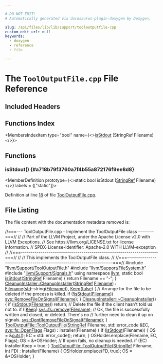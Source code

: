 ```yaml
---

# DO NOT EDIT!
# Automatically generated via docusaurus-plugin-doxygen by Doxygen.

slug: /api/files/lib/lib/support/tooloutputfile-cpp
custom_edit_url: null
keywords:
  - doxygen
  - reference
  - file

---
```





# The `ToolOutputFile.cpp` File Reference

<DoxygenPage pluginConfig={pluginConfig}>



## Included Headers

<IncludesList>
<IncludesListItem
  filePath="llvm/Support/ToolOutputFile.h"
  permalink="/docs/api/files/include/include/llvm/include/llvm/support/tooloutputfile-h"
  isLocal="true" />
<IncludesListItem
  filePath="llvm/Support/FileSystem.h"
  permalink="/docs/api/files/include/include/llvm/include/llvm/support/filesystem-h"
  isLocal="true" />
<IncludesListItem
  filePath="llvm/Support/Signals.h"
  permalink="/docs/api/files/include/include/llvm/include/llvm/support/signals-h"
  isLocal="true" />
</IncludesList>

## Functions Index

<MembersIndex>

<MembersIndexItem
  type="bool"
  name={<><a href="#a718b79f3760a7f4b55a872176f9ee8d8">isStdout</a> (StringRef Filename)</>}>
</MembersIndexItem>

</MembersIndex>


<SectionDefinition>

## Functions

### isStdout() {#a718b79f3760a7f4b55a872176f9ee8d8}

<MemberDefinition
  prototype={<>static bool isStdout (<a href="/docs/api/classes/llvm/stringref">StringRef</a> Filename)</>}
  labels = {["static"]}>

Definition at line <a href="#l00018">18</a> of file <a href="/docs/api/files/lib/lib/support/tooloutputfile-cpp">ToolOutputFile.cpp</a>.
</MemberDefinition>

</SectionDefinition>

## File Listing

The file content with the documentation metadata removed is:

<ProgramListing>

<Link id="l00001" /><CodeLine lineNumber="1"><Highlight kind="comment">//===--- ToolOutputFile.cpp - Implement the ToolOutputFile class --------===//</Highlight><Highlight kind="normal"></Highlight></CodeLine>
<Link id="l00002" /><CodeLine lineNumber="2"><Highlight kind="normal"></Highlight><Highlight kind="comment">//</Highlight><Highlight kind="normal"></Highlight></CodeLine>
<Link id="l00003" /><CodeLine lineNumber="3"><Highlight kind="normal"></Highlight><Highlight kind="comment">// Part of the LLVM Project, under the Apache License v2.0 with LLVM Exceptions.</Highlight><Highlight kind="normal"></Highlight></CodeLine>
<Link id="l00004" /><CodeLine lineNumber="4"><Highlight kind="normal"></Highlight><Highlight kind="comment">// See https://llvm.org/LICENSE.txt for license information.</Highlight><Highlight kind="normal"></Highlight></CodeLine>
<Link id="l00005" /><CodeLine lineNumber="5"><Highlight kind="normal"></Highlight><Highlight kind="comment">// SPDX-License-Identifier: Apache-2.0 WITH LLVM-exception</Highlight><Highlight kind="normal"></Highlight></CodeLine>
<Link id="l00006" /><CodeLine lineNumber="6"><Highlight kind="normal"></Highlight><Highlight kind="comment">//</Highlight><Highlight kind="normal"></Highlight></CodeLine>
<Link id="l00007" /><CodeLine lineNumber="7"><Highlight kind="normal"></Highlight><Highlight kind="comment">//===----------------------------------------------------------------------===//</Highlight><Highlight kind="normal"></Highlight></CodeLine>
<Link id="l00008" /><CodeLine lineNumber="8"><Highlight kind="normal"></Highlight><Highlight kind="comment">//</Highlight><Highlight kind="normal"></Highlight></CodeLine>
<Link id="l00009" /><CodeLine lineNumber="9"><Highlight kind="normal"></Highlight><Highlight kind="comment">// This implements the ToolOutputFile class.</Highlight><Highlight kind="normal"></Highlight></CodeLine>
<Link id="l00010" /><CodeLine lineNumber="10"><Highlight kind="normal"></Highlight><Highlight kind="comment">//</Highlight><Highlight kind="normal"></Highlight></CodeLine>
<Link id="l00011" /><CodeLine lineNumber="11"><Highlight kind="normal"></Highlight><Highlight kind="comment">//===----------------------------------------------------------------------===//</Highlight><Highlight kind="normal"></Highlight></CodeLine>
<Link id="l00012" /><CodeLine lineNumber="12"><Highlight kind="normal"></Highlight></CodeLine>
<Link id="l00013" /><CodeLine lineNumber="13"><Highlight kind="normal"></Highlight><Highlight kind="preprocessor">#include &quot;<a href="/docs/api/files/include/include/llvm/include/llvm/support/tooloutputfile-h">llvm/Support/ToolOutputFile.h</a>&quot;</Highlight><Highlight kind="normal"></Highlight></CodeLine>
<Link id="l00014" /><CodeLine lineNumber="14"><Highlight kind="normal"></Highlight><Highlight kind="preprocessor">#include &quot;<a href="/docs/api/files/include/include/llvm/include/llvm/support/filesystem-h">llvm/Support/FileSystem.h</a>&quot;</Highlight><Highlight kind="normal"></Highlight></CodeLine>
<Link id="l00015" /><CodeLine lineNumber="15"><Highlight kind="normal"></Highlight><Highlight kind="preprocessor">#include &quot;<a href="/docs/api/files/include/include/llvm/include/llvm/support/signals-h">llvm/Support/Signals.h</a>&quot;</Highlight><Highlight kind="normal"></Highlight></CodeLine>
<Link id="l00016" /><CodeLine lineNumber="16"><Highlight kind="normal"></Highlight><Highlight kind="keyword">using namespace </Highlight><Highlight kind="normal"><a href="/docs/api/namespaces/llvm">llvm</a>;</Highlight></CodeLine>
<Link id="l00017" /><CodeLine lineNumber="17"><Highlight kind="normal"></Highlight></CodeLine>
<Link id="l00018" /><CodeLine lineNumber="18" lineLink="#a718b79f3760a7f4b55a872176f9ee8d8"><Highlight kind="normal"></Highlight><Highlight kind="keyword">static</Highlight><Highlight kind="normal"> </Highlight><Highlight kind="keywordtype">bool</Highlight><Highlight kind="normal"> <a href="#a718b79f3760a7f4b55a872176f9ee8d8">isStdout</a>(<a href="/docs/api/classes/llvm/stringref">StringRef</a> Filename) &#123; </Highlight><Highlight kind="keywordflow">return</Highlight><Highlight kind="normal"> Filename == </Highlight><Highlight kind="stringliteral">&quot;-&quot;</Highlight><Highlight kind="normal">; &#125;</Highlight></CodeLine>
<Link id="l00019" /><CodeLine lineNumber="19"><Highlight kind="normal"></Highlight></CodeLine>
<Link id="l00020" /><CodeLine lineNumber="20" lineLink="/docs/api/classes/llvm/cleanupinstaller/#a91c9dd60a97ff0a5fde60f97e99e4315"><Highlight kind="normal"><a href="/docs/api/classes/llvm/cleanupinstaller/#a91c9dd60a97ff0a5fde60f97e99e4315">CleanupInstaller::CleanupInstaller</a>(<a href="/docs/api/classes/llvm/stringref">StringRef</a> <a href="/docs/api/classes/llvm/cleanupinstaller/#aafac6ba91ba40d309e7aa3f14c04cee7">Filename</a>)</Highlight></CodeLine>
<Link id="l00021" /><CodeLine lineNumber="21"><Highlight kind="normal">    : <a href="/docs/api/classes/llvm/cleanupinstaller/#aafac6ba91ba40d309e7aa3f14c04cee7">Filename</a>(<a href="/docs/api/namespaces/std">std</a>::string(<a href="/docs/api/classes/llvm/cleanupinstaller/#aafac6ba91ba40d309e7aa3f14c04cee7">Filename</a>)), <a href="/docs/api/classes/llvm/cleanupinstaller/#abaa9482c3523a6c8d5918d32347da49d">Keep</a>(<a href="/docs/api/namespaces/false">false</a>) &#123;</Highlight></CodeLine>
<Link id="l00022" /><CodeLine lineNumber="22"><Highlight kind="normal">  </Highlight><Highlight kind="comment">// Arrange for the file to be deleted if the process is killed.</Highlight><Highlight kind="normal"></Highlight></CodeLine>
<Link id="l00023" /><CodeLine lineNumber="23"><Highlight kind="normal">  </Highlight><Highlight kind="keywordflow">if</Highlight><Highlight kind="normal"> (!<a href="#a718b79f3760a7f4b55a872176f9ee8d8">isStdout</a>(<a href="/docs/api/classes/llvm/cleanupinstaller/#aafac6ba91ba40d309e7aa3f14c04cee7">Filename</a>))</Highlight></CodeLine>
<Link id="l00024" /><CodeLine lineNumber="24"><Highlight kind="normal">    <a href="/docs/api/namespaces/llvm/sys/#aee27cc5336ecd3f21eeda4ad2826b915">sys::RemoveFileOnSignal</a>(<a href="/docs/api/classes/llvm/cleanupinstaller/#aafac6ba91ba40d309e7aa3f14c04cee7">Filename</a>);</Highlight></CodeLine>
<Link id="l00025" /><CodeLine lineNumber="25"><Highlight kind="normal">&#125;</Highlight></CodeLine>
<Link id="l00026" /><CodeLine lineNumber="26"><Highlight kind="normal"></Highlight></CodeLine>
<Link id="l00027" /><CodeLine lineNumber="27" lineLink="/docs/api/classes/llvm/cleanupinstaller/#a0aea26b563a856642fa6d4e8e4e2aaf9"><Highlight kind="normal"><a href="/docs/api/classes/llvm/cleanupinstaller/#a0aea26b563a856642fa6d4e8e4e2aaf9">CleanupInstaller::~CleanupInstaller</a>() &#123;</Highlight></CodeLine>
<Link id="l00028" /><CodeLine lineNumber="28"><Highlight kind="normal">  </Highlight><Highlight kind="keywordflow">if</Highlight><Highlight kind="normal"> (<a href="#a718b79f3760a7f4b55a872176f9ee8d8">isStdout</a>(<a href="/docs/api/classes/llvm/cleanupinstaller/#aafac6ba91ba40d309e7aa3f14c04cee7">Filename</a>))</Highlight></CodeLine>
<Link id="l00029" /><CodeLine lineNumber="29"><Highlight kind="normal">    </Highlight><Highlight kind="keywordflow">return</Highlight><Highlight kind="normal">;</Highlight></CodeLine>
<Link id="l00030" /><CodeLine lineNumber="30"><Highlight kind="normal"></Highlight></CodeLine>
<Link id="l00031" /><CodeLine lineNumber="31"><Highlight kind="normal">  </Highlight><Highlight kind="comment">// Delete the file if the client hasn&#39;t told us not to.</Highlight><Highlight kind="normal"></Highlight></CodeLine>
<Link id="l00032" /><CodeLine lineNumber="32"><Highlight kind="normal">  </Highlight><Highlight kind="keywordflow">if</Highlight><Highlight kind="normal"> (!<a href="/docs/api/classes/llvm/cleanupinstaller/#abaa9482c3523a6c8d5918d32347da49d">Keep</a>)</Highlight></CodeLine>
<Link id="l00033" /><CodeLine lineNumber="33"><Highlight kind="normal">    <a href="/docs/api/namespaces/llvm/sys/fs/#a921e0b01f22f9a37012450f9b5f0ccb7">sys::fs::remove</a>(<a href="/docs/api/classes/llvm/cleanupinstaller/#aafac6ba91ba40d309e7aa3f14c04cee7">Filename</a>);</Highlight></CodeLine>
<Link id="l00034" /><CodeLine lineNumber="34"><Highlight kind="normal"></Highlight></CodeLine>
<Link id="l00035" /><CodeLine lineNumber="35"><Highlight kind="normal">  </Highlight><Highlight kind="comment">// Ok, the file is successfully written and closed, or deleted. There&#39;s no</Highlight><Highlight kind="normal"></Highlight></CodeLine>
<Link id="l00036" /><CodeLine lineNumber="36"><Highlight kind="normal">  </Highlight><Highlight kind="comment">// further need to clean it up on signals.</Highlight><Highlight kind="normal"></Highlight></CodeLine>
<Link id="l00037" /><CodeLine lineNumber="37"><Highlight kind="normal">  <a href="/docs/api/namespaces/llvm/sys/#a7936dae925973eb8b0921c01b70b16d8">sys::DontRemoveFileOnSignal</a>(<a href="/docs/api/classes/llvm/cleanupinstaller/#aafac6ba91ba40d309e7aa3f14c04cee7">Filename</a>);</Highlight></CodeLine>
<Link id="l00038" /><CodeLine lineNumber="38"><Highlight kind="normal">&#125;</Highlight></CodeLine>
<Link id="l00039" /><CodeLine lineNumber="39"><Highlight kind="normal"></Highlight></CodeLine>
<Link id="l00040" /><CodeLine lineNumber="40" lineLink="/docs/api/classes/llvm/tooloutputfile/#aa8a96aefbfc916ad99ab353e418f79d7"><Highlight kind="normal"><a href="/docs/api/classes/llvm/tooloutputfile/#aa8a96aefbfc916ad99ab353e418f79d7">ToolOutputFile::ToolOutputFile</a>(<a href="/docs/api/classes/llvm/stringref">StringRef</a> Filename, std::error&#95;code &amp;EC,</Highlight></CodeLine>
<Link id="l00041" /><CodeLine lineNumber="41"><Highlight kind="normal">                               <a href="/docs/api/namespaces/llvm/sys/fs/#a662978c0cdf81de0d448032f142a3695">sys::fs::OpenFlags</a> Flags)</Highlight></CodeLine>
<Link id="l00042" /><CodeLine lineNumber="42"><Highlight kind="normal">    : Installer(Filename) &#123;</Highlight></CodeLine>
<Link id="l00043" /><CodeLine lineNumber="43"><Highlight kind="normal">  </Highlight><Highlight kind="keywordflow">if</Highlight><Highlight kind="normal"> (<a href="#a718b79f3760a7f4b55a872176f9ee8d8">isStdout</a>(Filename)) &#123;</Highlight></CodeLine>
<Link id="l00044" /><CodeLine lineNumber="44"><Highlight kind="normal">    OS = &amp;<a href="/docs/api/namespaces/llvm/#a2d79a00fa7c56f57b87f2fe2a3f118c7">outs</a>();</Highlight></CodeLine>
<Link id="l00045" /><CodeLine lineNumber="45"><Highlight kind="normal">    EC = std::error&#95;code();</Highlight></CodeLine>
<Link id="l00046" /><CodeLine lineNumber="46"><Highlight kind="normal">    </Highlight><Highlight kind="keywordflow">return</Highlight><Highlight kind="normal">;</Highlight></CodeLine>
<Link id="l00047" /><CodeLine lineNumber="47"><Highlight kind="normal">  &#125;</Highlight></CodeLine>
<Link id="l00048" /><CodeLine lineNumber="48"><Highlight kind="normal">  OSHolder.emplace(Filename, EC, Flags);</Highlight></CodeLine>
<Link id="l00049" /><CodeLine lineNumber="49"><Highlight kind="normal">  OS = &amp;&#42;OSHolder;</Highlight></CodeLine>
<Link id="l00050" /><CodeLine lineNumber="50"><Highlight kind="normal">  </Highlight><Highlight kind="comment">// If open fails, no cleanup is needed.</Highlight><Highlight kind="normal"></Highlight></CodeLine>
<Link id="l00051" /><CodeLine lineNumber="51"><Highlight kind="normal">  </Highlight><Highlight kind="keywordflow">if</Highlight><Highlight kind="normal"> (EC)</Highlight></CodeLine>
<Link id="l00052" /><CodeLine lineNumber="52"><Highlight kind="normal">    Installer.Keep = </Highlight><Highlight kind="keyword">true</Highlight><Highlight kind="normal">;</Highlight></CodeLine>
<Link id="l00053" /><CodeLine lineNumber="53"><Highlight kind="normal">&#125;</Highlight></CodeLine>
<Link id="l00054" /><CodeLine lineNumber="54"><Highlight kind="normal"></Highlight></CodeLine>
<Link id="l00055" /><CodeLine lineNumber="55" lineLink="/docs/api/classes/llvm/tooloutputfile/#aa127e0fb1a98579c7beefba26a158d47"><Highlight kind="normal"><a href="/docs/api/classes/llvm/tooloutputfile/#aa8a96aefbfc916ad99ab353e418f79d7">ToolOutputFile::ToolOutputFile</a>(<a href="/docs/api/classes/llvm/stringref">StringRef</a> Filename, </Highlight><Highlight kind="keywordtype">int</Highlight><Highlight kind="normal"> FD)</Highlight></CodeLine>
<Link id="l00056" /><CodeLine lineNumber="56"><Highlight kind="normal">    : Installer(Filename) &#123;</Highlight></CodeLine>
<Link id="l00057" /><CodeLine lineNumber="57"><Highlight kind="normal">  OSHolder.emplace(FD, </Highlight><Highlight kind="keyword">true</Highlight><Highlight kind="normal">);</Highlight></CodeLine>
<Link id="l00058" /><CodeLine lineNumber="58"><Highlight kind="normal">  OS = &amp;&#42;OSHolder;</Highlight></CodeLine>
<Link id="l00059" /><CodeLine lineNumber="59"><Highlight kind="normal">&#125;</Highlight></CodeLine>

</ProgramListing>


</DoxygenPage>
